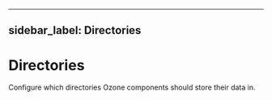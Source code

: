 
---
sidebar_label: Directories
---

# Directories


Configure which directories Ozone components should store their data in.

<DocCardList/>
